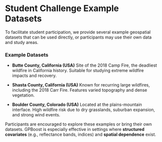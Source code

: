 # Student Challenge Example Datasets {.unnumbered}

To facilitate student participation, we provide several example geospatial datasets that can be used directly, or participants may use their own data and study areas.

### Example Datasets

* **Butte County, California (USA)**
  Site of the 2018 Camp Fire, the deadliest wildfire in California history. Suitable for studying extreme wildfire impacts and recovery.

* **Shasta County, California (USA)**
  Known for recurring large wildfires, including the 2018 Carr Fire. Features varied topography and dense vegetation.

* **Boulder County, Colorado (USA)**
  Located at the plains-mountain interface. High wildfire risk due to dry grasslands, suburban expansion, and strong wind events.

Participants are encouraged to explore these examples or bring their own datasets. GPBoost is especially effective in settings where **structured covariates** (e.g., reflectance bands, indices) and **spatial dependence** exist.
